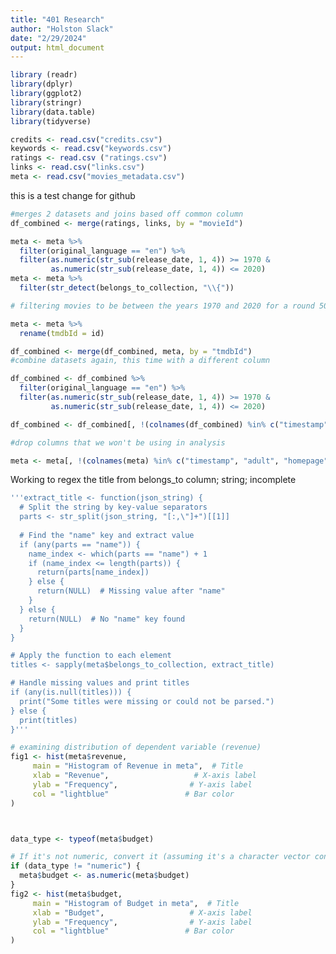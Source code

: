 ---
title: "401 Research"
author: "Holston Slack"
date: "2/29/2024"
output: html_document
---
```{r}
library (readr)
library(dplyr)
library(ggplot2)
library(stringr)
library(data.table)
library(tidyverse)
```

```{r}
credits <- read.csv("credits.csv")
keywords <- read.csv("keywords.csv")
ratings <- read.csv ("ratings.csv")
links <- read.csv("links.csv")
meta <- read.csv("movies_metadata.csv")

```
this is a test change for github
```{r}
#merges 2 datasets and joins based off common column
df_combined <- merge(ratings, links, by = "movieId")
```


```{r}
meta <- meta %>%
  filter(original_language == "en") %>% 
  filter(as.numeric(str_sub(release_date, 1, 4)) >= 1970 & 
         as.numeric(str_sub(release_date, 1, 4)) <= 2020)
meta <- meta %>%
  filter(str_detect(belongs_to_collection, "\\{"))

# filtering movies to be between the years 1970 and 2020 for a round 50 year window

meta <- meta %>% 
  rename(tmdbId = id)

```

```{r}
df_combined <- merge(df_combined, meta, by = "tmdbId")
#combine datasets again, this time with a different column
```



```{r}
df_combined <- df_combined %>%
  filter(original_language == "en") %>% 
  filter(as.numeric(str_sub(release_date, 1, 4)) >= 1970 & 
         as.numeric(str_sub(release_date, 1, 4)) <= 2020)
```


```{r}
df_combined <- df_combined[, !(colnames(df_combined) %in% c("timestamp", "adult", "homepage", "poster_path", "spoken_languages", "status", "tagline", "video", "imdb_id", "overview"))]

#drop columns that we won't be using in analysis

meta <- meta[, !(colnames(meta) %in% c("timestamp", "adult", "homepage", "poster_path", "spoken_languages", "status", "tagline", "video", "imdb_id", "overview"))]
```


Working to regex the title from belongs_to column; string; incomplete

```{r}

'''extract_title <- function(json_string) {
  # Split the string by key-value separators
  parts <- str_split(json_string, "[:,\"]+")[[1]]
  
  # Find the "name" key and extract value
  if (any(parts == "name")) {
    name_index <- which(parts == "name") + 1
    if (name_index <= length(parts)) {
      return(parts[name_index])
    } else {
      return(NULL)  # Missing value after "name"
    }
  } else {
    return(NULL)  # No "name" key found
  }
}

# Apply the function to each element
titles <- sapply(meta$belongs_to_collection, extract_title)

# Handle missing values and print titles
if (any(is.null(titles))) {
  print("Some titles were missing or could not be parsed.")
} else {
  print(titles)
}'''

```

```{r}
# examining distribution of dependent variable (revenue)
fig1 <- hist(meta$revenue, 
     main = "Histogram of Revenue in meta",  # Title 
     xlab = "Revenue",                   # X-axis label
     ylab = "Frequency",                # Y-axis label
     col = "lightblue"                 # Bar color
)



data_type <- typeof(meta$budget)

# If it's not numeric, convert it (assuming it's a character vector containing numbers)
if (data_type != "numeric") {
  meta$budget <- as.numeric(meta$budget)
}
fig2 <- hist(meta$budget, 
     main = "Histogram of Budget in meta",  # Title 
     xlab = "Budget",                   # X-axis label
     ylab = "Frequency",                # Y-axis label
     col = "lightblue"                 # Bar color
)


```

